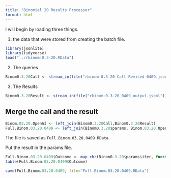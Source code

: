 ```yaml
---
title: "Binomial 20 Results Processor"
format: html
---
```


I will begin by loading three things.  

1. the data that were stored from creating the batch file.

```r
library(jsonlite)
library(tidyverse)
load("../rbinom-0.3-20.RData")
```

2. The queries

```r
Binom0.3.20Call <- stream_in(file("rbinom-0.3-20-Call-Revised-0409.jsonl"))
```

3. The Results

```r
Binom0.3.20Result <- stream_in(file("rbinom-0.3-20_0409_output.jsonl"))
```

## Merge the call and the result

```r
Binom.03.20.OpenAI <- left_join(Binom0.3.20Call,Binom0.3.20Result)
Full.Binom.03.20.0409 <- left_join(Binom0.3.20$params, Binom.03.20.OpenAI)
```

The file is saved as `Full.Binom.03.20.0409.RData`.

Put the result in the params file.

```r
Full.Binom.03.20.0409$Outcome <- map_chr(Binom0.3.20$params$iter, function(x) { unlist(Binom0.3.20Result$response$body$choices[[x]][[2]][2]) })
table(Full.Binom.03.20.0409$Outcome)
```

```r
save(Full.Binom.03.20.0409, file="Full.Binom.03.20.0409.RData")
```

